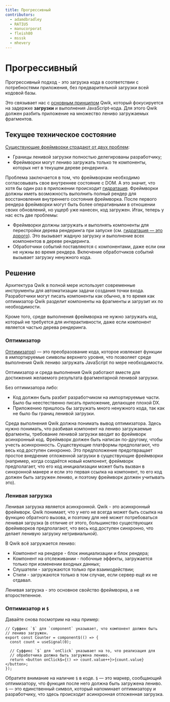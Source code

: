 ```yaml
---
title: Прогрессивный
contributors:
  - adamdbradley
  - RATIU5
  - manucorporat
  - fleish80
  - msssk
  - mhevery
---
```


# Прогрессивный

Прогрессивный подход - это загрузка кода в соответствии с потребностями приложения, без предварительной загрузки всей кодовой базы.

Это связывает нас с [основным принципом](../../think-qwik/index.mdx) Qwik, который фокусируется на задержке **загрузки** и выполнения JavaScript-кода. Для этого Qwik должен разбить приложение на множество лениво загружаемых фрагментов.

## Текущее техническое состояние

[Существующие фреймворки страдают от двух проблем](https://www.builder.io/blog/dont-blame-the-developer-for-what-the-frameworks-did):

- Границы ленивой загрузки полностью делегированы разработчику;
- Фреймворки могут лениво загружать только те компоненты, которых нет в текущем дереве рендеринга.

Проблема заключается в том, что фреймворкам необходимо согласовывать свое внутреннее состояние с DOM. А это значит, что хотя бы один раз в приложении происходит [гидратация](../../concepts/resumable/#resumable-vs-hydration). Фреймворки должны иметь возможность выполнить полный рендер для восстановления внутреннего состояния фреймворка. После первого рендера фреймворки могут быть более оперативными в отношении своих обновлений, но ущерб уже нанесен, код загружен. Итак, теперь у нас есть две проблемы:

- Фреймворки должны загружать и выполнять компоненты для перестройки дерева рендеринга при запуске (см. [гидратация — это дорого](https://www.builder.io/blog/hydration-is-pure-overhead)). Это вызывает жадную загрузку и выполнение всех компонентов в дереве рендеринга.
- Обработчики событий поставляются с компонентами, даже если они не нужны во время рендера. Включение обработчиков событий вызывает загрузку ненужного кода.

## Решение

Архитектура Qwik в полной мере использует современные инструменты для автоматизации задачи создания точки входа. Разработчики могут писать компоненты как обычно, в то время как оптимизатор Qwik разделит компоненты на фрагменты и загрузит их по необходимости.

Кроме того, среде выполнения фреймворка не нужно загружать код, который не требуется для интерактивности, даже если компонент является частью дерева рендеринга.

### Оптимизатор

[Оптимизатор](../../advanced/optimizer/index.mdx)) — это преобразование кода, которое извлекает функции в импортируемые символы верхнего уровня, что позволяет среде выполнения Qwik лениво загружать JavaScript по мере необходимости.

Оптимизатор и среда выполнения Qwik работают вместе для достижения желаемого результата фрагментарной ленивой загрузки.

Без оптимизатора либо:

- Код должен быть разбит разработчиком на импортируемые части. Было бы неестественно писать приложение, делающее плохой DX.
- Приложению пришлось бы загружать много ненужного кода, так как не было бы границ ленивой загрузки.

Среда выполнения Qwik должна понимать вывод оптимизатора. Здесь нужно понимать, что разбивая компонент на лениво загружаемые фрагменты, требование ленивой загрузки вводит во фреймворк асинхронный код. Фреймворк должен быть написан по-другому, чтобы учесть асинхронность. Существующие платформы предполагают, что весь код доступен синхронно. Это предположение предотвращает простое внедрение отложенной загрузки в существующие фреймворки (например, когда создаётся новый компонент, фреймворк предполагает, что его код инициализации может быть вызван в синхронной манере и если это первая ссылка на компонент, то его код должен быть загружен лениво, и поэтому фреймворк должен учитывать это).

### Ленивая загрузка

Ленивая загрузка является асинхронной. Qwik - это асинхронный фреймворк. Qwik понимает, что у него не всегда может быть ссылка на функцию обратного вызова, и поэтому для неё может потребоваться ленивая загрузка (в отличие от этого, большинство существующих фреймворков предполагают, что весь код доступен синхронно, что делает ленивую загрузку нетривиальной).

В Qwik всё загружается лениво:

- Компонент на рендере - блок инициализации и блок рендера;
- Компонент на отслеживании - побочные эффекты, загружается только при изменении входных данных;
- Слушатели - загружаются только при взаимодействии;
- Стили - загружаются только в том случае, если сервер ещё их не отдавал.

Ленивая загрузка - это основное свойство фреймворка, а не второстепенное.

### Оптимизатор и `$`

Давайте снова посмотрим на наш пример:

```tsx
// Суффикс `$` для `component` указывает, что компонент должен быть
// лениво загружен.
export const Counter = component$(() => {
  const count = useSignal(0);

  // Суффикс `$` для `onClick` указывает на то, что реализация для
  // обработчика должна быть загружена лениво.
  return <button onClick$={() => count.value++}>{count.value}</button>;
});
```

Обратите внимание на наличие `$` в коде. `$` — это маркер, сообщающий оптимизатору, что функция
после него должна быть загружена лениво. `$` — это единственный символ, который напоминает оптимизатору и разработчику, что здесь происходит асинхронная отложенная загрузка.
